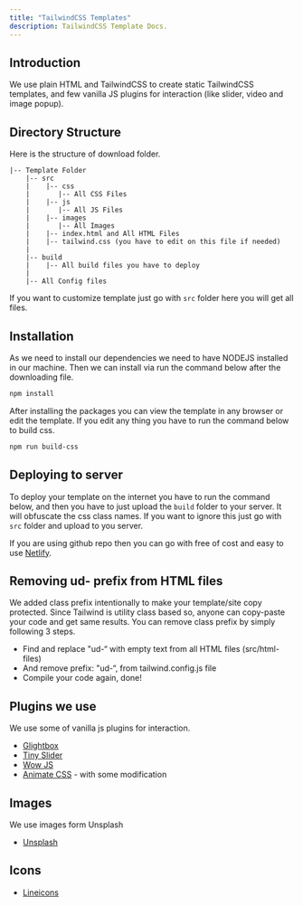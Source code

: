 ```yaml
---
title: "TailwindCSS Templates"
description: TailwindCSS Template Docs.
---
```


## Introduction

We use plain HTML and TailwindCSS to create static TailwindCSS templates, and few vanilla JS plugins for interaction (like slider, video and image popup).

## Directory Structure

Here is the structure of download folder.

```
|-- Template Folder
    |-- src
    |    |-- css
    |       |-- All CSS Files
    |    |-- js
    |       |-- All JS Files
    |    |-- images
    |       |-- All Images
    |    |-- index.html and All HTML Files
    |    |-- tailwind.css (you have to edit on this file if needed)
    |
    |-- build
    |    |-- All build files you have to deploy
    |
    |-- All Config files
```

If you want to customize template just go with `src` folder here you will get all files.

## Installation

As we need to install our dependencies we need to have NODEJS installed in our machine. Then we can install via run the command below after the downloading file.

```bash
npm install
```

After installing the packages you can view the template in any browser or edit the template. If you edit any thing you have to run the command below to build css.

```bash
npm run build-css
```

## Deploying to server

To deploy your template on the internet you have to run the command below, and then you have to just upload the `build` folder to your server. It will obfuscate the css class names. If you want to ignore this just go with `src` folder and upload to you server.

If you are using github repo then you can go with free of cost and easy to use [Netlify](https://netlify.com).

## Removing ud- prefix from HTML files

We added class prefix intentionally to make your template/site copy protected. Since Tailwind is utility class based so, anyone can copy-paste your code and get same results. You can remove class prefix by simply following 3 steps.

- Find and replace "ud-“ with empty text from all HTML files (src/html-files)
- And remove   prefix: "ud-“, from tailwind.config.js file
- Compile your code again, done!

## Plugins we use

We use some of vanilla js plugins for interaction.

- [Glightbox](https://biati-digital.github.io/glightbox/)
- [Tiny Slider](https://github.com/ganlanyuan/tiny-slider)
- [Wow JS](https://wowjs.uk/docs.html)
- [Animate CSS](https://animate.style/) - with some modification

## Images

We use images form Unsplash

- [Unsplash](https://unsplash.com/)

## Icons

- [Lineicons](https://lineicons.com)
